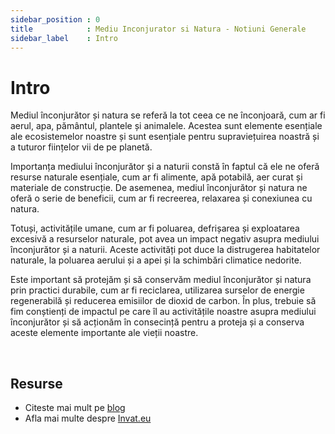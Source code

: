 ```yaml
---
sidebar_position : 0
title            : Mediu Inconjurator si Natura - Notiuni Generale
sidebar_label    : Intro
---
```


# Intro

Mediul înconjurător și natura se referă la tot ceea ce ne înconjoară, cum ar fi aerul, apa, pământul, plantele și animalele. 
Acestea sunt elemente esențiale ale ecosistemelor noastre și sunt esențiale pentru supraviețuirea noastră și a tuturor ființelor vii de pe planetă.

Importanța mediului înconjurător și a naturii constă în faptul că ele ne oferă resurse naturale esențiale, cum ar fi alimente, apă potabilă, aer curat și materiale de construcție. 
De asemenea, mediul înconjurător și natura ne oferă o serie de beneficii, cum ar fi recreerea, relaxarea și conexiunea cu natura.

Totuși, activitățile umane, cum ar fi poluarea, defrișarea și exploatarea excesivă a resurselor naturale, pot avea un impact negativ asupra mediului înconjurător și a naturii. 
Aceste activități pot duce la distrugerea habitatelor naturale, la poluarea aerului și a apei și la schimbări climatice nedorite.

Este important să protejăm și să conservăm mediul înconjurător și natura prin practici durabile, cum ar fi reciclarea, utilizarea surselor de energie regenerabilă și reducerea emisiilor de dioxid de carbon.
În plus, trebuie să fim conștienți de impactul pe care îl au activitățile noastre asupra mediului înconjurător și să acționăm în consecință pentru a proteja și a conserva aceste elemente importante ale vieții noastre.

<br />

## Resurse

- Citeste mai mult pe [blog](https://www.blog.invat.eu/)
- Afla mai multe despre [Invat.eu](/docs/intro) 